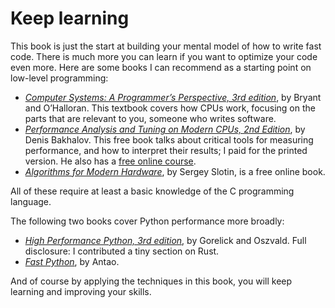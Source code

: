 # Keep learning

This book is just the start at building your mental model of how to write fast code.
There is much more you can learn if you want to optimize your code even more.
Here are some books I can recommend as a starting point on low-level programming:

* [_Computer Systems: A Programmer's Perspective, 3rd edition_](https://csapp.cs.cmu.edu/), by Bryant and O'Halloran.
  This textbook covers how CPUs work, focusing on the parts that are relevant to you, someone who writes software.
* [_Performance Analysis and Tuning on Modern CPUs, 2nd Edition_](https://products.easyperf.net/perf-book-2), by Denis Bakhalov.
  This free book talks about critical tools for measuring performance, and how to interpret their results; I paid for the printed version.
  He also has a [free online course](https://github.com/dendibakh/perf-ninja).
* [_Algorithms for Modern Hardware_](https://en.algorithmica.org/hpc/), by Sergey Slotin, is a free online book.

All of these require at least a basic knowledge of the C programming language.

The following two books cover Python performance more broadly:

* [_High Performance Python, 3rd edition_](https://www.oreilly.com/library/view/high-performance-python/9781098165956/), by Gorelick and Oszvald.
  Full disclosure: I contributed a tiny section on Rust.
* [_Fast Python_](https://www.manning.com/books/fast-python), by Antao.

And of course by applying the techniques in this book, you will keep learning and improving your skills.
